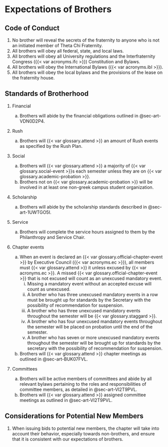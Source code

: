 # Expectations of Brothers {#sec-art-KJJF9K80}

## Code of Conduct {#sec-art-0MZB8T3Y}

1. No brother will reveal the secrets of the fraternity to anyone who is not an initiated member of Theta Chi Fraternity.
1. All brothers will obey all federal, state, and local laws.
1. All brothers will obey all University regulations and the Interfraternity Congress ({{< var acronyms.ifc >}}) Constitution and Bylaws.
1. All brothers will obey the International Bylaws ({{< var acronyms.ibl >}}).
1. All brothers will obey the local bylaws and the provisions of the lease on the fraternity house.

## Standards of Brotherhood {#sec-art-0ERS31Z3}

1. Financial
   a. Brothers will abide by the financial obligations outlined in @sec-art-VDN0D2P4.

1. Rush
   a. Brothers will {{< var glossary.attend >}} an amount of Rush events as specified by the Rush Plan.

1. Social
   a. Brothers will {{< var glossary.attend >}} a majority of {{< var glossary.social-event >}}s each semester unless they are on {{< var glossary.academic-probation >}}.
   a. Brothers not on {{< var glossary.academic-probation >}} will be involved in at least one non-greek campus student organization.

1. Scholarship
   a. Brothers will abide by the scholarship standards described in @sec-art-1UWTGO5I.
   
1. Service
   a. Brothers will complete the service hours assigned to them by the Philanthropy and Service Chair.

1. Chapter events
   
   a. When an event is declared an {{< var glossary.official-chapter-event >}} by Executive Council ({{< var acronyms.ec >}}), all members must {{< var glossary.attend >}} it unless excused by {{< var acronyms.ec >}}. A missed {{< var glossary.official-chapter-event >}} that is not excused will count as an unexcused mandatory event.
      i. Missing a mandatory event without an accepted excuse will count as unexcused.
      i. A brother who has three unexcused mandatory events in a row must be brought up for standards by the Secretary with the possibility of recommendation for suspension.\
      i. A brother who has three unexcused mandatory events throughout the semester will be {{< var glossary.staggard >}}.
      i. A brother who has four unexcused mandatory events throughout the semester will be placed on probation until the end of the semester.
      i. A brother who has seven or more unexcused mandatory events throughout the semester will be brought up for standards by the secretary with the possibility of recommendation for suspension.
   
   a. Brothers will {{< var glossary.attend >}} chapter meetings as outlined in @sec-art-BUK07FVL.

1. Committees
   a. Brothers will be active members of committees and abide by all relevant bylaws pertaining to the roles and responsibilities of committee members, as detailed in @sec-art-VI2T9PVL.
   a. Brothers will {{< var glossary.attend >}} assigned committee meetings as outlined in @sec-art-VI2T9PVL.

## Considerations for Potential New Members {#sec-art-NH6UEJJ1}

1. When issuing bids to potential new members, the chapter will take into account their behavior, especially towards non-brothers, and ensure that it is consistent with our expectations of brothers.
